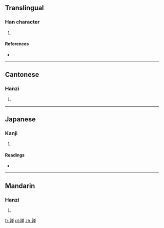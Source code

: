 {{also|嚲}}
==Translingual==

===Han character===
{{Han char|rn=8|rad=亠|as=14|sn=16|four=|canj=卜木金田十 (YDCWJ)|ids=⿰[[亨]][[单]]}}

# {{defn|Han|sort=亠14}}

====References====
* {{Han ref|kx=0089.241|hdz=10293.091|uh=4EB8|ud=20152}}

----

==Cantonese==

===Hanzi===
{{yue-hanzi|jyut=[[do2]]|y=do2}}

# {{defn|lang=yue|sort=亠14}}

----

==Japanese==

===Kanji===
{{ja-kanji|grade=|rs=亠14}}

# {{defn|lang=ja|sort=亠14}}

====Readings====
* {{ja-readings|on=[[た]] (ta)|kun=}}

----

==Mandarin==

===Hanzi===
{{cmn-hanzi|tra=嚲|pin=[[duǒ]] ([[duo3]])|wg=to<sup>3</sup>}}

# {{defn|lang=cmn|sort=亠14}}

[[fr:亸]]
[[pl:亸]]
[[zh:亸]]